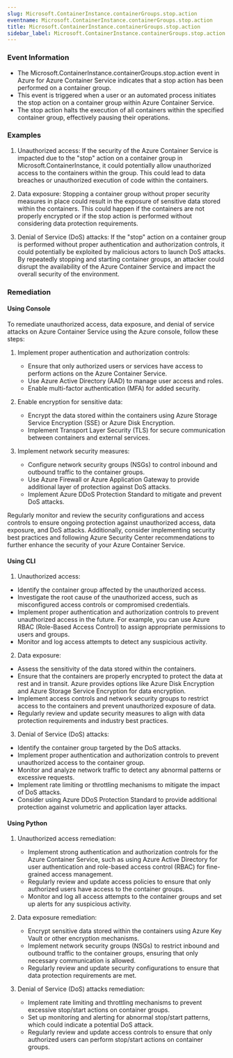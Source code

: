 ```yaml
--- 
slug: Microsoft.ContainerInstance.containerGroups.stop.action
eventname: Microsoft.ContainerInstance.containerGroups.stop.action
title: Microsoft.ContainerInstance.containerGroups.stop.action
sidebar_label: Microsoft.ContainerInstance.containerGroups.stop.action
---
```

                       
### Event Information

- The Microsoft.ContainerInstance.containerGroups.stop.action event in Azure for Azure Container Service indicates that a stop action has been performed on a container group.
- This event is triggered when a user or an automated process initiates the stop action on a container group within Azure Container Service.
- The stop action halts the execution of all containers within the specified container group, effectively pausing their operations.


### Examples

1. Unauthorized access: If the security of the Azure Container Service is impacted due to the "stop" action on a container group in Microsoft.ContainerInstance, it could potentially allow unauthorized access to the containers within the group. This could lead to data breaches or unauthorized execution of code within the containers.

2. Data exposure: Stopping a container group without proper security measures in place could result in the exposure of sensitive data stored within the containers. This could happen if the containers are not properly encrypted or if the stop action is performed without considering data protection requirements.

3. Denial of Service (DoS) attacks: If the "stop" action on a container group is performed without proper authentication and authorization controls, it could potentially be exploited by malicious actors to launch DoS attacks. By repeatedly stopping and starting container groups, an attacker could disrupt the availability of the Azure Container Service and impact the overall security of the environment.

### Remediation

#### Using Console

To remediate unauthorized access, data exposure, and denial of service attacks on Azure Container Service using the Azure console, follow these steps:

1. Implement proper authentication and authorization controls:
   - Ensure that only authorized users or services have access to perform actions on the Azure Container Service.
   - Use Azure Active Directory (AAD) to manage user access and roles.
   - Enable multi-factor authentication (MFA) for added security.

2. Enable encryption for sensitive data:
   - Encrypt the data stored within the containers using Azure Storage Service Encryption (SSE) or Azure Disk Encryption.
   - Implement Transport Layer Security (TLS) for secure communication between containers and external services.

3. Implement network security measures:
   - Configure network security groups (NSGs) to control inbound and outbound traffic to the container groups.
   - Use Azure Firewall or Azure Application Gateway to provide additional layer of protection against DoS attacks.
   - Implement Azure DDoS Protection Standard to mitigate and prevent DoS attacks.

Regularly monitor and review the security configurations and access controls to ensure ongoing protection against unauthorized access, data exposure, and DoS attacks. Additionally, consider implementing security best practices and following Azure Security Center recommendations to further enhance the security of your Azure Container Service.

#### Using CLI

1. Unauthorized access:
- Identify the container group affected by the unauthorized access.
- Investigate the root cause of the unauthorized access, such as misconfigured access controls or compromised credentials.
- Implement proper authentication and authorization controls to prevent unauthorized access in the future. For example, you can use Azure RBAC (Role-Based Access Control) to assign appropriate permissions to users and groups.
- Monitor and log access attempts to detect any suspicious activity.

2. Data exposure:
- Assess the sensitivity of the data stored within the containers.
- Ensure that the containers are properly encrypted to protect the data at rest and in transit. Azure provides options like Azure Disk Encryption and Azure Storage Service Encryption for data encryption.
- Implement access controls and network security groups to restrict access to the containers and prevent unauthorized exposure of data.
- Regularly review and update security measures to align with data protection requirements and industry best practices.

3. Denial of Service (DoS) attacks:
- Identify the container group targeted by the DoS attacks.
- Implement proper authentication and authorization controls to prevent unauthorized access to the container group.
- Monitor and analyze network traffic to detect any abnormal patterns or excessive requests.
- Implement rate limiting or throttling mechanisms to mitigate the impact of DoS attacks.
- Consider using Azure DDoS Protection Standard to provide additional protection against volumetric and application layer attacks.

#### Using Python

1. Unauthorized access remediation:
   - Implement strong authentication and authorization controls for the Azure Container Service, such as using Azure Active Directory for user authentication and role-based access control (RBAC) for fine-grained access management.
   - Regularly review and update access policies to ensure that only authorized users have access to the container groups.
   - Monitor and log all access attempts to the container groups and set up alerts for any suspicious activity.

2. Data exposure remediation:
   - Encrypt sensitive data stored within the containers using Azure Key Vault or other encryption mechanisms.
   - Implement network security groups (NSGs) to restrict inbound and outbound traffic to the container groups, ensuring that only necessary communication is allowed.
   - Regularly review and update security configurations to ensure that data protection requirements are met.

3. Denial of Service (DoS) attacks remediation:
   - Implement rate limiting and throttling mechanisms to prevent excessive stop/start actions on container groups.
   - Set up monitoring and alerting for abnormal stop/start patterns, which could indicate a potential DoS attack.
   - Regularly review and update access controls to ensure that only authorized users can perform stop/start actions on container groups.


 